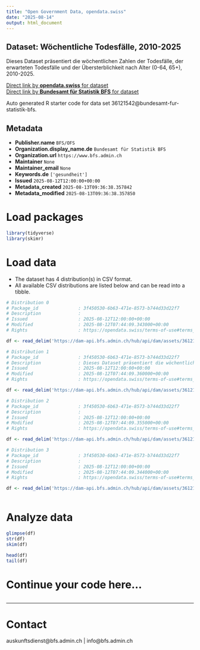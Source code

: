 ```yaml
---
title: "Open Government Data, opendata.swiss"
date: "2025-08-14"
output: html_document
---
```


## Dataset: Wöchentliche Todesfälle, 2010-2025

Dieses Dataset präsentiert die wöchentlichen Zahlen der Todesfälle, der erwarteten Todesfälle und der Übersterblichkeit nach Alter (0-64, 65+), 2010-2025.

[Direct link by **opendata.swiss** for dataset](https://opendata.swiss/de/dataset/wochentliche-todesfalle-2010-2025)<br>
[Direct link by **Bundesamt für Statistik BFS** for dataset](https://www.bfs.admin.ch/asset/de/ts-d-14.03.04.03-wr)

Auto generated R starter code for data set 36121542@bundesamt-fur-statistik-bfs.

## Metadata

- **Publisher.name** `BFS/OFS`
- **Organization.display_name.de** `Bundesamt für Statistik BFS`
- **Organization.url** `https://www.bfs.admin.ch`
- **Maintainer** `None`
- **Maintainer_email** `None`
- **Keywords.de** `['gesundheit']`
- **Issued** `2025-08-12T12:00:00+00:00`
- **Metadata_created** `2025-08-13T09:36:38.357842`
- **Metadata_modified** `2025-08-13T09:36:38.357850`


# Load packages

```r

library(tidyverse)
library(skimr)

```

# Load data

-   The dataset has 4 distribution(s) in CSV format.
-   All available CSV distributions are listed below and can be read into a tibble.

```r

# Distribution 0
# Package_id               : 3f450530-6b63-471e-8573-b744d33d22f7
# Description              : 
# Issued                   : 2025-08-12T12:00:00+00:00
# Modified                 : 2025-08-12T07:44:09.343000+00:00
# Rights                   : https://opendata.swiss/terms-of-use#terms_by_ask

df <- read_delim('https://dam-api.bfs.admin.ch/hub/api/dam/assets/36121550/master')

# Distribution 1
# Package_id               : 3f450530-6b63-471e-8573-b744d33d22f7
# Description              : Dieses Dataset präsentiert die wöchentlichen Zahlen der Todesfälle, der erwarteten Todesfälle und der Übersterblichkeit nach Alter (0-64, 65+), 2010-2025.
# Issued                   : 2025-08-12T12:00:00+00:00
# Modified                 : 2025-08-12T07:44:09.360000+00:00
# Rights                   : https://opendata.swiss/terms-of-use#terms_by_ask

df <- read_delim('https://dam-api.bfs.admin.ch/hub/api/dam/assets/36121555/master')

# Distribution 2
# Package_id               : 3f450530-6b63-471e-8573-b744d33d22f7
# Description              : 
# Issued                   : 2025-08-12T12:00:00+00:00
# Modified                 : 2025-08-12T07:44:09.355000+00:00
# Rights                   : https://opendata.swiss/terms-of-use#terms_by_ask

df <- read_delim('https://dam-api.bfs.admin.ch/hub/api/dam/assets/36121553/master')

# Distribution 3
# Package_id               : 3f450530-6b63-471e-8573-b744d33d22f7
# Description              : 
# Issued                   : 2025-08-12T12:00:00+00:00
# Modified                 : 2025-08-12T07:44:09.344000+00:00
# Rights                   : https://opendata.swiss/terms-of-use#terms_by_ask

df <- read_delim('https://dam-api.bfs.admin.ch/hub/api/dam/assets/36121548/master')



```

# Analyze data

```r

glimpse(df)
str(df)
skim(df)

head(df)
tail(df)

```

# Continue your code here...

```r

```

------------------------------------------------------------------------

# Contact

auskunftsdienst@bfs.admin.ch | info@bfs.admin.ch
